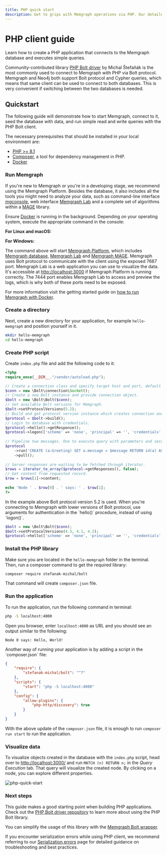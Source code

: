 ```yaml
---
title: PHP quick start
description: Get to grips with Memgraph operations via PHP. Our detailed guide navigates you to proficient use of PHP for graph computing needs.
---
```



# PHP client guide

Learn how to create a PHP application that connects to the Memgraph database and executes simple queries.

Community-contributed library [PHP Bolt driver](https://github.com/stefanak-michal/php-bolt-driver) by Michal Štefaňák is the most commonly used to connect to Memgraph with PHP via Bolt protocol. 
Memgraph and Neo4j both support Bolt protocol and Cypher queries, which means that same client can be used to connect to both databases.
This is very convenient if switching between the two databases is needed. 

## Quickstart

The following guide will demonstrate how to start Memgraph, connect to it, seed the database with data, and run simple read and write queries with the PHP Bolt client.

The necessary prerequisites that should be installed in your local environment are:

- [PHP >= 8.1](https://www.php.net/manual/en/install.php)
- [Composer](https://getcomposer.org/doc/00-intro.md#installation-linux-unix-macos), a tool for dependency management in PHP.
- [Docker](https://docs.docker.com/get-docker/)

<Steps>

### Run Memgraph 

If you're new to Memgraph or you're in a developing stage, we
recommend using the Memgraph Platform. Besides the database, it also
includes all the tools you might need to analyze your data, such as command-line
interface [mgconsole](/getting-started/cli), web interface [Memgraph
Lab](/data-visualization) and a complete set of algorithms within a
[MAGE](/advanced-algorithms) library.

Ensure [Docker](https://docs.docker.com/engine/install/) is running in the
background. Depending on your operating system, execute the appropriate command
in the console:

**For Linux and macOS:**

<CodeSnippet code="curl https://install.memgraph.com | sh" page="client-libraries/php" os="linux/macOS"/>

**For Windows:**

<CodeSnippet code="iwr https://windows.memgraph.com | iex" page="client-libraries/php" os="windows"/>

The command above will start [Memgraph
Platform](/getting-started/install-memgraph/docker#install-memgraph-platform),
which includes [Memgraph
database](/getting-started/install-memgraph/docker#other-available-docker-images),
[Memgraph Lab](/data-visualization#quick-start) and [Memgraph
MAGE](/advanced-algorithms#quick-start). Memgraph uses Bolt protocol to
communicate with the client using the exposed 7687 port. Memgraph Lab is a web
application you can use to visualize the data. It's accessible at
[http://localhost:3000](http://localhost:3000) if Memgraph Platform is running
correctly. The 7444 port enables Memgraph Lab to access and preview the logs,
which is why both of these ports need to be exposed. 

For more information visit the getting started guide on [how to run Memgraph
with Docker](/getting-started/install-memgraph/docker).

### Create a directory

Next, create a new directory for your application, for example `hello-memgraph` and
position yourself in it.

```bash
mkdir hello-memgraph
cd hello-memgraph
```

### Create PHP script

Create `index.php` file and add the following code to it:

```php
<?php
require_once(__DIR__."/vendor/autoload.php");

// Create a connection class and specify target host and port, default is localhost.
$conn = new \Bolt\connection\Socket();
// Create a new Bolt instance and provide connection object.
$bolt = new \Bolt\Bolt($conn);
// Set available Bolt versions for Memgraph.
$bolt->setProtocolVersions(5.2);
// Build and get protocol version instance which creates connection and executes handshake.
$protocol = $bolt->build();
// Login to database with credentials.
$protocol->hello()->getResponse();
$protocol->logon(['scheme' => 'none', 'principal' => '', 'credentials' => ''])->getResponse();
 
// Pipeline two messages. One to execute query with parameters and second to pull records.
$protocol
    ->run('CREATE (a:Greeting) SET a.message = $message RETURN id(a) AS nodeId, a.message AS message', ['message' => 'Hello, World!'])
    ->pull();
 
// Server responses are waiting to be fetched through iterator.
$rows = iterator_to_array($protocol->getResponses(), false);
// Get content from requested record.
$row = $rows[1]->content;
 
echo 'Node ' . $row[0] . ' says: ' . $row[1];
?>
```

<Callout type="info">
In the example above Bolt protocol version 5.2 is used. When you're connecting to Memgraph with lower versions of Bolt protocol, use arguments for authentication in the `hello()` procedure, instead of using `logon()`.

```php
$bolt = new \Bolt\Bolt($conn);
$bolt->setProtocolVersions(4.3, 4.1, 4.2);
$protocol->hello(['scheme' => 'none', 'principal' => '', 'credentials' => '']);
```
</Callout>

### Install the PHP library

Make sure you are located in the `hello-memgraph` folder in the terminal. 
Then, run a composer command to get the required library:

```sh
composer require stefanak-michal/bolt
```

That command will create `composer.json` file.

### Run the application

To run the application, run the following command in terminal:

```sh 
php -S localhost:4000
```

Open you browser, enter `localhost:4000` as URL and you should see an output similar to the following:

```
Node 0 says: Hello, World!
```

<Callout type="info">
Another way of running your application is by adding a script in the `composer.json` file:

```json
{
    "require": {
        "stefanak-michal/bolt": "^7"
    }, 
    "scripts": {
        "start": "php -S localhost:4000"
    },
    "config": {
        "allow-plugins": {
            "php-http/discovery": true
        }
    }
}
```

With the above update of the `composer.json` file, it is enough to run `composer run start` to run the application. 
</Callout>

### Visualize data

To visualize objects created in the database with the `index.php` script, head over to [http://localhost:3000/](http://localhost:3000/) and run `MATCH (n) RETURN n;` in the _Query Execution_ tab.
That query will visualize the created node. By clicking on a node, you can explore different properties.

![php-quick-start](/pages/client-libraries/php/php-visualization.png)

### Next steps

This guide makes a good starting point when building PHP applications. Check out the [PHP Bolt driver repository](https://github.com/stefanak-michal/php-bolt-driver) to learn more about using the PHP Bolt library.

You can simplify the usage of this library with the [Memgraph Bolt wrapper](https://github.com/stefanak-michal/memgraph-bolt-wrapper).

</Steps>

<Callout type="info">

If you encounter serialization errors while using PHP client, we recommend
referring to our [Serialization errors](/help-center/errors/serialization) page
for detailed guidance on troubleshooting and best practices. 

</Callout>

